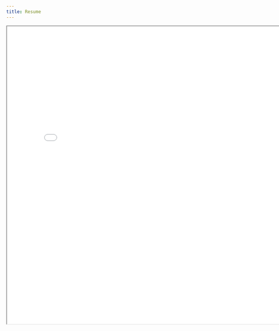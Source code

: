 ```yaml
---
title: Resume
---
```


<iframe
  width = "800"
  height = "800"
  src = "wynbelt_resume_2023.pdf">
</iframe>
